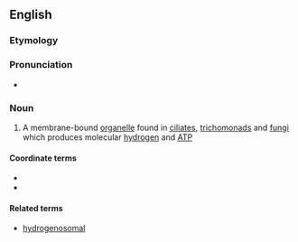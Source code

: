 ==English==

===Etymology===
{{af|en|hydrogen|-o-|-some}}

===Pronunciation===
* {{IPA|en|/haɪdɹoʊˈd͡ʒɛnəsoʊm/}}

===Noun===
{{en-noun}}

# {{lb|en|cytology}} A membrane-bound [[organelle]] found in [[ciliate]]s, [[trichomonad]]s and [[fungi]] which produces molecular [[hydrogen]] and [[ATP]]

====Coordinate terms====
* {{l|en|mitochondrion}}
* {{l|en|chloroplast}}

====Related terms====
* [[hydrogenosomal]]